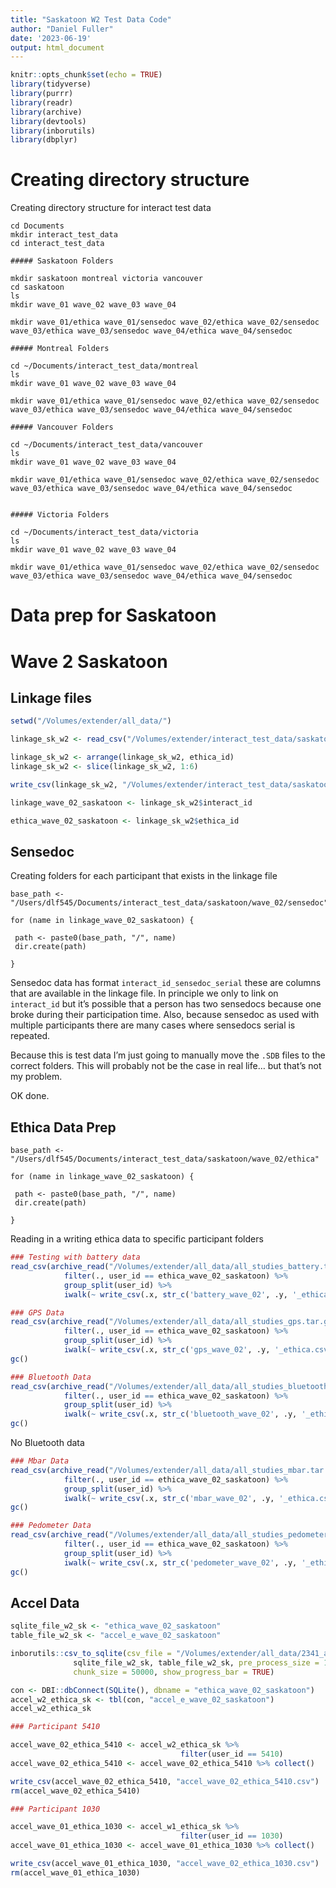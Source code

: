```yaml
---
title: "Saskatoon W2 Test Data Code"
author: "Daniel Fuller"
date: '2023-06-19'
output: html_document
---
```


```r
knitr::opts_chunk$set(echo = TRUE)
library(tidyverse)
library(purrr)
library(readr)
library(archive)
library(devtools)
library(inborutils)
library(dbplyr)
```

# Creating directory structure

Creating directory structure for interact test data

```{}
cd Documents
mkdir interact_test_data
cd interact_test_data

##### Saskatoon Folders

mkdir saskatoon montreal victoria vancouver
cd saskatoon
ls 
mkdir wave_01 wave_02 wave_03 wave_04

mkdir wave_01/ethica wave_01/sensedoc wave_02/ethica wave_02/sensedoc wave_03/ethica wave_03/sensedoc wave_04/ethica wave_04/sensedoc

##### Montreal Folders

cd ~/Documents/interact_test_data/montreal
ls 
mkdir wave_01 wave_02 wave_03 wave_04

mkdir wave_01/ethica wave_01/sensedoc wave_02/ethica wave_02/sensedoc wave_03/ethica wave_03/sensedoc wave_04/ethica wave_04/sensedoc

##### Vancouver Folders

cd ~/Documents/interact_test_data/vancouver
ls 
mkdir wave_01 wave_02 wave_03 wave_04

mkdir wave_01/ethica wave_01/sensedoc wave_02/ethica wave_02/sensedoc wave_03/ethica wave_03/sensedoc wave_04/ethica wave_04/sensedoc


##### Victoria Folders

cd ~/Documents/interact_test_data/victoria
ls 
mkdir wave_01 wave_02 wave_03 wave_04

mkdir wave_01/ethica wave_01/sensedoc wave_02/ethica wave_02/sensedoc wave_03/ethica wave_03/sensedoc wave_04/ethica wave_04/sensedoc
```

# Data prep for Saskatoon

# Wave 2 Saskatoon

## Linkage files

```r
setwd("/Volumes/extender/all_data/")

linkage_sk_w2 <- read_csv("/Volumes/extender/interact_test_data/saskatoon/wave_02/linkage.csv")

linkage_sk_w2 <- arrange(linkage_sk_w2, ethica_id)
linkage_sk_w2 <- slice(linkage_sk_w2, 1:6)

write_csv(linkage_sk_w2, "/Volumes/extender/interact_test_data/saskatoon/wave_02/linkage_wave_02_saskatoon.csv")

linkage_wave_02_saskatoon <- linkage_sk_w2$interact_id

ethica_wave_02_saskatoon <- linkage_sk_w2$ethica_id
```

## Sensedoc 

Creating folders for each participant that exists in the linkage file

```{}
base_path <- "/Users/dlf545/Documents/interact_test_data/saskatoon/wave_02/sensedoc"

for (name in linkage_wave_02_saskatoon) {

 path <- paste0(base_path, "/", name)
 dir.create(path)

}
```

Sensedoc data has format `interact_id_sensedoc_serial` these are columns that are available in the linkage file. In principle we only to link on `interact_id` but it's possible that a person has two sensedocs because one broke during their participation time. Also, because sensedoc as used with multiple participants there are many cases where sensedocs serial is repeated. 

Because this is test data I'm just going to manually move the `.SDB` files to the correct folders. This will probably not be the case in real life... but that's not my problem. 

OK done. 

## Ethica Data Prep

```{}
base_path <- "/Users/dlf545/Documents/interact_test_data/saskatoon/wave_02/ethica"

for (name in linkage_wave_02_saskatoon) {

 path <- paste0(base_path, "/", name)
 dir.create(path)

}
```

Reading in a writing ethica data to specific participant folders

```r
### Testing with battery data
read_csv(archive_read("/Volumes/extender/all_data/all_studies_battery.tar.gz", file = "2341_battery.csv")) %>%
            filter(., user_id == ethica_wave_02_saskatoon) %>%
            group_split(user_id) %>%
            iwalk(~ write_csv(.x, str_c('battery_wave_02', .y, '_ethica.csv')))
```

```r
### GPS Data
read_csv(archive_read("/Volumes/extender/all_data/all_studies_gps.tar.gz", file = "2341_gps.csv")) %>%
            filter(., user_id == ethica_wave_02_saskatoon) %>%
            group_split(user_id) %>%
            iwalk(~ write_csv(.x, str_c('gps_wave_02', .y, '_ethica.csv')))
gc()
```

```r
### Bluetooth Data
read_csv(archive_read("/Volumes/extender/all_data/all_studies_bluetooth.tar.gz", file = "2341_bluetooth.csv")) %>%
            filter(., user_id == ethica_wave_02_saskatoon) %>%
            group_split(user_id) %>%
            iwalk(~ write_csv(.x, str_c('bluetooth_wave_02', .y, '_ethica.csv')))
gc()
```

No Bluetooth data

```r
### Mbar Data
read_csv(archive_read("/Volumes/extender/all_data/all_studies_mbar.tar.gz", file = "2341_mb_activity_rec.csv")) %>%
            filter(., user_id == ethica_wave_02_saskatoon) %>%
            group_split(user_id) %>%
            iwalk(~ write_csv(.x, str_c('mbar_wave_02', .y, '_ethica.csv')))
gc()
```

```r
### Pedometer Data
read_csv(archive_read("/Volumes/extender/all_data/all_studies_pedometer.tar.gz", file = "2341_pedometer.csv")) %>%
            filter(., user_id == ethica_wave_02_saskatoon) %>%
            group_split(user_id) %>%
            iwalk(~ write_csv(.x, str_c('pedometer_wave_02', .y, '_ethica.csv')))
gc()
```

## Accel Data

```r
sqlite_file_w2_sk <- "ethica_wave_02_saskatoon"
table_file_w2_sk <- "accel_e_wave_02_saskatoon"

inborutils::csv_to_sqlite(csv_file = "/Volumes/extender/all_data/2341_accelerometer.csv", 
              sqlite_file_w2_sk, table_file_w2_sk, pre_process_size = 1000, 
              chunk_size = 50000, show_progress_bar = TRUE)

con <- DBI::dbConnect(SQLite(), dbname = "ethica_wave_02_saskatoon")
accel_w2_ethica_sk <- tbl(con, "accel_e_wave_02_saskatoon")
accel_w2_ethica_sk

### Participant 5410

accel_wave_02_ethica_5410 <- accel_w2_ethica_sk %>% 
                                      filter(user_id == 5410) 
accel_wave_02_ethica_5410 <- accel_wave_02_ethica_5410 %>% collect()

write_csv(accel_wave_02_ethica_5410, "accel_wave_02_ethica_5410.csv")
rm(accel_wave_02_ethica_5410)

### Participant 1030

accel_wave_01_ethica_1030 <- accel_w1_ethica_sk %>% 
                                      filter(user_id == 1030) 
accel_wave_01_ethica_1030 <- accel_wave_01_ethica_1030 %>% collect()

write_csv(accel_wave_01_ethica_1030, "accel_wave_02_ethica_1030.csv")
rm(accel_wave_01_ethica_1030)
```

